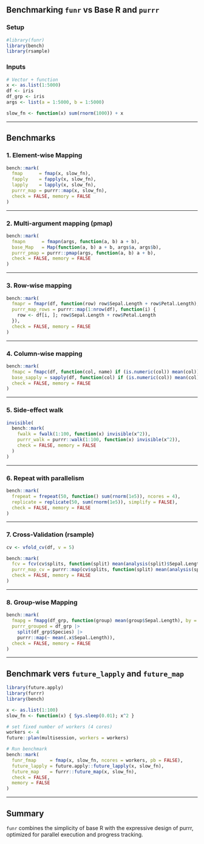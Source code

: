 
## Benchmarking `funr` vs Base R and `purrr`

### Setup

```r
#library(funr)     
library(bench)
library(rsample)
```

### Inputs

```r
# Vector + function
x <- as.list(1:5000)
df <- iris
df_grp <- iris
args <- list(a = 1:5000, b = 1:5000)

slow_fn <- function(x) sum(rnorm(1000)) + x
```

---

## Benchmarks

### 1. Element-wise Mapping

```r
bench::mark(
  fmap      = fmap(x, slow_fn),
  fapply    = fapply(x, slow_fn),
  lapply    = lapply(x, slow_fn),
  purrr_map = purrr::map(x, slow_fn),
  check = FALSE, memory = FALSE
)
```

---

### 2. Multi-argument mapping (pmap)

```r
bench::mark(
  fmapn      = fmapn(args, function(a, b) a + b),
  base_Map   = Map(function(a, b) a + b, args$a, args$b),
  purrr_pmap = purrr::pmap(args, function(a, b) a + b),
  check = FALSE, memory = FALSE
)
```

---

### 3. Row-wise mapping

```r
bench::mark(
  fmapr = fmapr(df, function(row) row$Sepal.Length + row$Petal.Length),
  purrr_map_rows = purrr::map(1:nrow(df), function(i) {
    row <- df[i, ]; row$Sepal.Length + row$Petal.Length
  }),
  check = FALSE, memory = FALSE
)
```

---

### 4. Column-wise mapping

```r
bench::mark(
  fmapc = fmapc(df, function(col, name) if (is.numeric(col)) mean(col)),
  base_sapply = sapply(df, function(col) if (is.numeric(col)) mean(col)),
  check = FALSE, memory = FALSE
)
```

---

### 5. Side-effect walk

```r
invisible(
  bench::mark(
    fwalk = fwalk(1:100, function(x) invisible(x^2)),
    purrr_walk = purrr::walk(1:100, function(x) invisible(x^2)),
    check = FALSE, memory = FALSE
  )
)
```

---

### 6. Repeat with parallelism

```r
bench::mark(
  frepeat = frepeat(50, function() sum(rnorm(1e5)), ncores = 4),
  replicate = replicate(50, sum(rnorm(1e5)), simplify = FALSE),
  check = FALSE, memory = FALSE
)
```

---

### 7. Cross-Validation (rsample)

```r
cv <- vfold_cv(df, v = 5)

bench::mark(
  fcv = fcv(cv$splits, function(split) mean(analysis(split)$Sepal.Length)),
  purrr_map_cv = purrr::map(cv$splits, function(split) mean(analysis(split)$Sepal.Length)),
  check = FALSE, memory = FALSE
)
```

---

### 8. Group-wise Mapping

```r
bench::mark(
  fmapg = fmapg(df_grp, function(group) mean(group$Sepal.Length), by = "Species"),
  purrr_grouped = df_grp |>
    split(df_grp$Species) |>
    purrr::map(~ mean(.x$Sepal.Length)),
  check = FALSE, memory = FALSE
)
```

---

## Benchmark vers `future_lapply` and `future_map`

```r
library(future.apply)
library(furrr)
library(bench)

x <- as.list(1:100)
slow_fn <- function(x) { Sys.sleep(0.01); x^2 }

# set fixed number of workers (4 cores)
workers <- 4
future::plan(multisession, workers = workers)

# Run benchmark
bench::mark(
  funr_fmap     = fmap(x, slow_fn, ncores = workers, pb = FALSE),
  future_lapply = future.apply::future_lapply(x, slow_fn),
  future_map    = furrr::future_map(x, slow_fn),
  check = FALSE,
  memory = FALSE
)
```


---

## Summary

`funr` combines the simplicity of base R with the expressive design of purrr, optimized for parallel execution and progress tracking.
